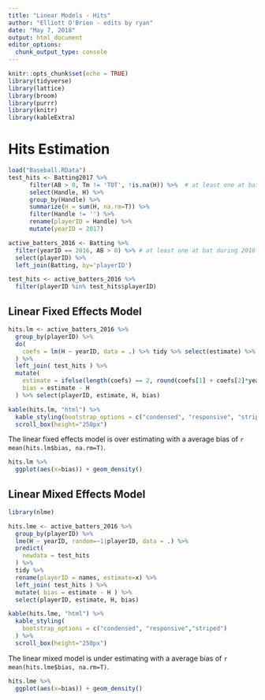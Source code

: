 ```yaml
---
title: "Linear Models - Hits"
author: "Elliott O'Brien - edits by ryan"
date: "May 7, 2018"
output: html_document
editor_options: 
  chunk_output_type: console
---
```


```r
knitr::opts_chunk$set(echo = TRUE)
library(tidyverse)
library(lattice)
library(broom)
library(purrr)
library(knitr)
library(kableExtra)
```

# Hits Estimation

```r
load("Baseball.RData")
test_hits <- Batting2017 %>% 
      filter(AB > 0, Tm != 'TOT', !is.na(H)) %>%  # at least one at bat during 2016 year, remove total rows
      select(Handle, H) %>%
      group_by(Handle) %>%
      summarize(H = sum(H, na.rm=T)) %>%
      filter(Handle != '') %>%
      rename(playerID = Handle) %>%
      mutate(yearID = 2017)
```

```r
active_batters_2016 <- Batting %>% 
  filter(yearID == 2016, AB > 0) %>% # at least one at bat during 2016 year
  select(playerID) %>% 
  left_join(Batting, by='playerID')
```

```r
test_hits <- active_batters_2016 %>% 
  filter(playerID %in% test_hits$playerID)
```

## Linear Fixed Effects Model

```r
hits.lm <- active_batters_2016 %>%
  group_by(playerID) %>% 
  do(
    coefs = lm(H ~ yearID, data = .) %>% tidy %>% select(estimate) %>% unlist # testreplace with a function
  ) %>% 
  left_join( test_hits ) %>%
  mutate(
    estimate = ifelse(length(coefs) == 2, round(coefs[1] + coefs[2]*yearID), round(coefs[1])),
    bias = estimate - H
  ) %>% select(playerID, estimate, H, bias)

kable(hits.lm, "html") %>%
  kable_styling(bootstrap_options = c("condensed", "responsive", "striped")) %>%
  scroll_box(height="250px")
```

The linear fixed effects model is over estimating with a average bias of `r mean(hits.lm$bias, na.rm=T)`.

```r
hits.lm %>% 
  ggplot(aes(x=bias)) + geom_density()
```


## Linear Mixed Effects Model

```r
library(nlme)

hits.lme <- active_batters_2016 %>%
  group_by(playerID) %>%
  lme(H ~ yearID, random=~1|playerID, data = .) %>% 
  predict(
    newdata = test_hits
  ) %>% 
  tidy %>%
  rename(playerID = names, estimate=x) %>%
  left_join( test_hits ) %>%
  mutate( bias = estimate - H ) %>%
  select(playerID, estimate, H, bias)

kable(hits.lme, "html") %>%
  kable_styling(
    bootstrap_options = c("condensed", "responsive","striped")
  ) %>%
  scroll_box(height="250px")
```

The linear mixed model is under estimating with a average bias of `r mean(hits.lme$bias, na.rm=T)`.

```r
hits.lme %>% 
  ggplot(aes(x=bias)) + geom_density()
```
